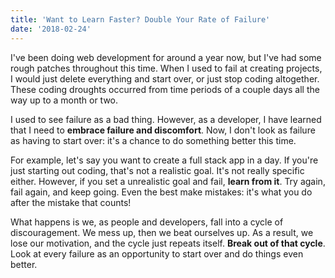 ```yaml
---
title: 'Want to Learn Faster? Double Your Rate of Failure'
date: '2018-02-24'
---
```


I've been doing web development for around a year now, but I've had some rough patches throughout this time. When I used to fail at creating projects, I would just delete everything and start over, or just stop coding altogether. These coding droughts occurred from time periods of a couple days all the way up to a month or two.

I used to see failure as a bad thing. However, as a developer, I have learned that I need to **embrace failure and discomfort**. Now, I don't look as failure as having to start over: it's a chance to do something better this time.

For example, let's say you want to create a full stack app in a day. If you're just starting out coding, that's not a realistic goal. It's not really specific either. However, if you set a unrealistic goal and fail, **learn from it**. Try again, fail again, and keep going. Even the best make mistakes: it's what you do after the mistake that counts!

What happens is we, as people and developers, fall into a cycle of discouragement. We mess up, then we beat ourselves up. As a result, we lose our motivation, and the cycle just repeats itself. **Break out of that cycle**. Look at every failure as an opportunity to start over and do things even better.
